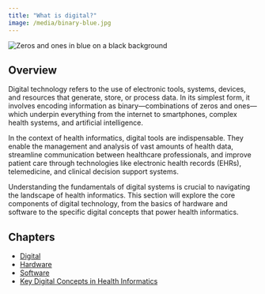 ```yaml
---
title: "What is digital?"
image: /media/binary-blue.jpg
---
```


![](/media/binary-blue.jpg){alt="Zeros and ones in blue on a black background"}

## Overview

Digital technology refers to the use of electronic tools, systems, devices, and resources that generate, store, or process data. In its simplest form, it involves encoding information as binary—combinations of zeros and ones—which underpin everything from the internet to smartphones, complex health systems, and artificial intelligence.

In the context of health informatics, digital tools are indispensable. They enable the management and analysis of vast amounts of health data, streamline communication between healthcare professionals, and improve patient care through technologies like electronic health records (EHRs), telemedicine, and clinical decision support systems.

Understanding the fundamentals of digital systems is crucial to navigating the landscape of health informatics. This section will explore the core components of digital technology, from the basics of hardware and software to the specific digital concepts that power health informatics.


## Chapters

* [Digital](digital.qmd)
* [Hardware](hardware.qmd)
* [Software](software.qmd)
* [Key Digital Concepts in Health Informatics](key-digital-concepts-in-health-informatics.qmd)